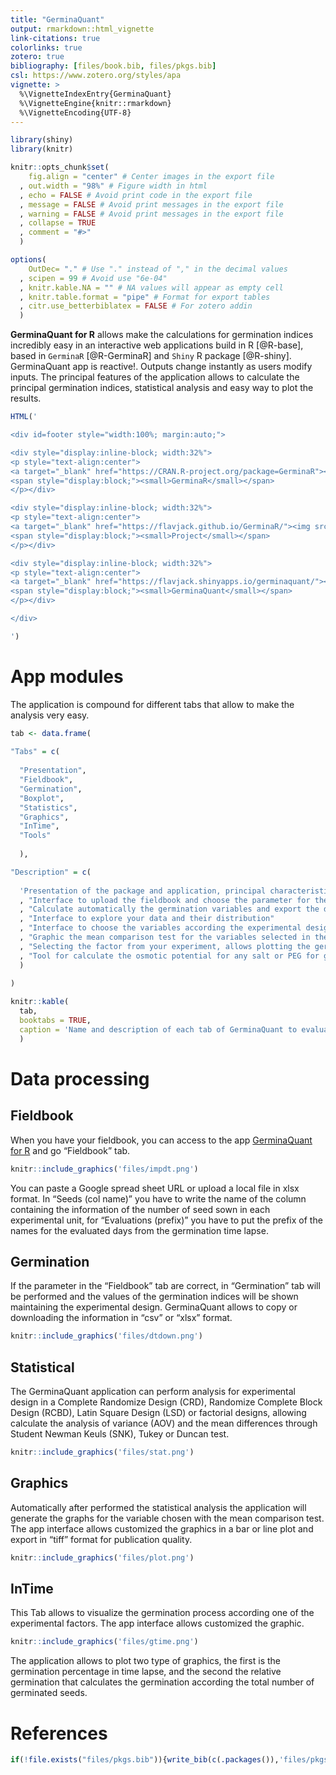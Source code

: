```yaml
---
title: "GerminaQuant"
output: rmarkdown::html_vignette
link-citations: true
colorlinks: true
zotero: true
bibliography: [files/book.bib, files/pkgs.bib]
csl: https://www.zotero.org/styles/apa
vignette: >
  %\VignetteIndexEntry{GerminaQuant}
  %\VignetteEngine{knitr::rmarkdown}
  %\VignetteEncoding{UTF-8}
---
```


```r
library(shiny)
library(knitr)

knitr::opts_chunk$set(
    fig.align = "center" # Center images in the export file
  , out.width = "98%" # Figure width in html
  , echo = FALSE # Avoid print code in the export file
  , message = FALSE # Avoid print messages in the export file
  , warning = FALSE # Avoid print messages in the export file
  , collapse = TRUE
  , comment = "#>"
  )

options(
    OutDec= "." # Use "." instead of "," in the decimal values
  , scipen = 99 # Avoid use "6e-04"
  , knitr.kable.NA = "" # NA values will appear as empty cell
  , knitr.table.format = "pipe" # Format for export tables
  , citr.use_betterbiblatex = FALSE # For zotero addin 
  ) 
```

**GerminaQuant for R** allows make the calculations for germination indices incredibly easy in an interactive web applications build in R [@R-base], based in `GerminaR` [@R-GerminaR] and `Shiny` R package [@R-shiny]. GerminaQuant app is reactive!. Outputs change instantly as users modify inputs. The principal features of the application allows to calculate the principal germination indices, statistical analysis and easy way to plot the results.

```r
HTML('

<div id=footer style="width:100%; margin:auto;">

<div style="display:inline-block; width:32%">
<p style="text-align:center">
<a target="_blank" href="https://CRAN.R-project.org/package=GerminaR"><img src="https://flavjack.github.io/GerminaR/reference/figures/logo.png" style="height:70px" title="R cran" alt="GerminaR"></a> 
<span style="display:block;"><small>GerminaR</small></span>
</p></div>

<div style="display:inline-block; width:32%">
<p style="text-align:center">
<a target="_blank" href="https://flavjack.github.io/GerminaR/"><img src="https://pkgdown.r-lib.org/reference/figures/logo.png" style="height:70px" title="GerminaR" alt="GerminaR"></a> 
<span style="display:block;"><small>Project</small></span>
</p></div>

<div style="display:inline-block; width:32%">
<p style="text-align:center">
<a target="_blank" href="https://flavjack.shinyapps.io/germinaquant/"><img src="https://flavjack.github.io/GerminaR/reference/figures/germinaquant.png" style="height:70px" title="GerminaQuant" alt="GerminaQuant for R"></a>
<span style="display:block;"><small>GerminaQuant</small></span>
</p></div>

</div>

')
```

# App modules

The application is compound for different tabs that allow to make the analysis very easy.

```r
tab <- data.frame( 
  
"Tabs" = c(
  
  "Presentation",
  "Fieldbook",
  "Germination",
  "Boxplot",
  "Statistics",
  "Graphics",
  "InTime",
  "Tools"
  
  ),

"Description" = c(
  
  'Presentation of the package and application, principal characteristics and information'
  , "Interface to upload the fieldbook and choose the parameter for the germination analysis. GerminaQuant allows to upload the data from google sheet or excel file"
  , "Calculate automatically the germination variables and export the data file."
  , "Interface to explore your data and their distribution"
  , "Interface to choose the variables according the experimental design for analysis of variance and summarize the information according the principal mean comparison test"
  , "Graphic the mean comparison test for the variables selected in the statistical analysis and plot the information in customized bar or line plot"
  , "Selecting the factor from your experiment, allows plotting the germination process in time."
  , "Tool for calculate the osmotic potential for any salt or PEG for germination experiments"
  )
  
)

knitr::kable(
  tab, 
  booktabs = TRUE,
  caption = 'Name and description of each tab of GerminaQuant to evaluate and analyze the germination process.'
  )
```

# Data processing

## Fieldbook

When you have your fieldbook, you can access to the app [GerminaQuant for R](https://flavjack.shinyapps.io/germinaquant/) and go "Fieldbook" tab.

```r
knitr::include_graphics('files/impdt.png')
```

You can paste a Google spread sheet URL or upload a local file in xlsx format. In "Seeds (col name)" you have to write the name of the column containing the information of the number of seed sown in each experimental unit, for "Evaluations (prefix)" you have to put the prefix of the names for the evaluated days from the germination time lapse. 

## Germination

If the parameter in the "Fieldbook" tab are correct, in "Germination" tab will be performed and the values of the germination indices will be shown maintaining the experimental design. GerminaQuant allows to copy or downloading the information in "csv" or "xlsx" format.

```r
knitr::include_graphics('files/dtdown.png')
```

## Statistical

The GerminaQuant application can perform analysis for experimental design in a Complete Randomize Design (CRD), Randomize Complete Block Design (RCBD), Latin Square Design (LSD) or factorial designs, allowing calculate the analysis of variance (AOV) and the mean differences through Student Newman Keuls (SNK), Tukey or Duncan test.

```r
knitr::include_graphics('files/stat.png')
```

## Graphics

Automatically after performed the statistical analysis the application will generate the graphs for the variable chosen with the mean comparison test. The app interface allows customized the graphics in a bar or line plot and export in "tiff" format for publication quality.

```r
knitr::include_graphics('files/plot.png')
```

## InTime

This Tab allows to visualize the germination process according one of the experimental factors. The app interface allows customized the graphic.

```r
knitr::include_graphics('files/gtime.png')
```

The application allows to plot two type of graphics, the first is the germination percentage in time lapse, and the second the relative germination that calculates the germination according the total number of germinated seeds.

# References {-}

<div id="refs"></div>

```r
if(!file.exists("files/pkgs.bib")){write_bib(c(.packages()),'files/pkgs.bib')}
```

